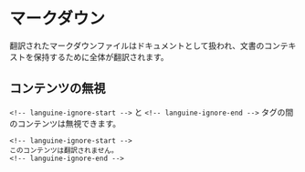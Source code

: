 # マークダウン

翻訳されたマークダウンファイルはドキュメントとして扱われ、文書のコンテキストを保持するために全体が翻訳されます。

## コンテンツの無視

`<!-- languine-ignore-start -->` と `<!-- languine-ignore-end -->` タグの間のコンテンツは無視できます。

```mdx
<!-- languine-ignore-start -->
このコンテンツは翻訳されません。
<!-- languine-ignore-end -->
``` 